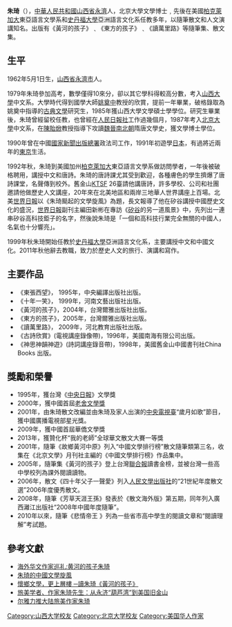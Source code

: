{{多個問題|
{{Copy edit|time=2021-11-15T09:23:09+00:00}}
{{Autobiography|time=2021-11-15T09:23:09+00:00}}
{{COI|time=2021-11-15T09:23:09+00:00}}
{{BLPsources|time=2021-11-15}}
}}
{{Infobox_Person
| name = 朱琦
|image= 
|occupation= 學者、作家
| Sex =  男
|birth_date={{birth date and age|1962|5|1}}
|birth_place= {{中華人民共和國}}[[山西省|山西省]][[永濟市|永濟市]]
|death_date= 
|death_place= 
| residence = {{美國}}[[加州|加州]]
| nationality = {{美國}}
| religion =  
| spouse = 
| relatives =
|education= [[北京大學|北京大學]]文學博士
}}
'''朱琦'''（{{bd|1962年|5月1日|||}}），[[中華人民共和國|中華人民共和國]][[山西省|山西省]][[永濟|永濟]]人，北京大學文學博士﹐先後在美國[[柏克萊加大|柏克萊加大]]東亞語言文學系和[[史丹福大學|史丹福大學]]亞洲語言文化系任教多年，以隨筆散文和人文演講知名。出版有《黃河的孩子》﹑《東方的孩子》﹑《讀萬里路》等隨筆集、散文集。

== 生平 ==
1962年5月1日生，[[山西省|山西省]][[永濟市|永濟市]]人。

1979年朱琦參加高考，數學僅得10來分，卻以其它學科得較高分數，考入[[山西大學|山西大學]]中文系。大學時代得到國學大師[[姚奠中|姚奠中]]教授的欣賞，提前一年畢業，破格錄取為姚奠中指導的[[古典文學|古典文學]]研究生，1985年獲山西大學文學碩士學學位。研究生畢業後，朱琦曾經留校任教，也曾經在[[人民日報社|人民日報社]]工作過幾個月，1987年考入[[北京大學|北京大學]]中文系，在[[陳貽焮|陳貽焮]]教授指導下攻讀[[魏晉南北朝|魏晉南北朝]]隋唐文學史，獲文學博士學位。

1990年曾在中國[[國家新聞出版總署|國家新聞出版總署]]政法司工作，1991年初遊學[[日本|日本]]，有過將近兩年的[[東京|東京]]生活。

1992年秋，朱琦到美國加州[[柏克萊加大|柏克萊加大]]東亞語言文學系做訪問學者，一年後被破格聘用，講授中文和唐詩。朱琦的唐詩課尤其受到歡迎，各種膚色的學生擠爆了唐詩課堂，名聲傳到校外。舊金山[[KTSF|KTSF]] 26臺請他講唐詩，許多學校、公司和社團邀請他做歷史人文講座，20年來在北美地區和兩岸三地華人世界講座上百場。北美[[世界日報|世界日報]]以《朱琦颳起的文學旋風》為題，長文報導了他在矽谷講授中國歷史文化的盛況，[[世界日報|世界日報]]副刊主編田新彬在專訪《[[矽谷|矽谷]]的另一道風景》中，先列出一連串矽谷高科技鉅子的名字，然後說朱琦是「一個和高科技行業完全無關的中國人，名氣也十分響亮」。

1999年秋朱琦開始任教於[[史丹福大學|史丹福大學]]亞洲語言文化系，主要講授中文和中國文化。2011年秋他辭去教職，致力於歷史人文的旅行、演講和寫作。

== 主要作品 ==
* 《東張西望》，  1995年，中央編譯出版社出版。   
* 《十年一笑》，   1999年，河南文藝出版社出版。
* 《黃河的孩子》，2004年，台灣爾雅出版社出版。
* 《東方的孩子》，2005年，台灣爾雅出版社出版。
* 《讀萬里路》，   2009年，河北教育出版社出版。
* 《古詩欣賞》(電視講座錄像帶)，1996年，美國南海有限公司出版。
* 《神思神韻神遊》(詩詞講座錄音帶)，1998年，美國舊金山中國書刊社China Books 出版。

== 獎勵和榮譽 ==
* 1995年，獲台灣《[[中央日報|中央日報]]》文學獎
* 2000年，獲中國首屆[[老舍文學獎|老舍文學獎]]
* 2001年，由朱琦散文改編並由朱琦及家人出演的[[中央電視臺|中央電視臺]]“歲月如歌”節目，獲中國廣播電視部星光獎。
* 2009年，獲中國首屆華僑文學獎
* 2013年，獲贊化杯“我的老師”全球華文散文大賽一等獎
* 2001年，隨筆《故鄉黃河中原》列入“中國文學排行榜”散文隨筆類第三名，收集在《北京文學》月刊社主編的《中國文學排行榜》作品集中。
* 2005年，隨筆集《黃河的孩子》登上台灣[[聯合報|聯合報]]讀書金榜，並被台灣一些高中學校列為課外閱讀讀物。
* 2006年，散文《四十年父子一聲愛》列入[[人民文學出版社|人民文學出版社]]的“21世紀年度散文選”2006年度優秀散文。
* 2008年，隨筆《芳草天涯王孫》發表於《散文海外版》第五期，同年列入廣西灕江出版社“2008年中國年度隨筆”。
* 2010年以來，隨筆《悲情帝王 》列為一些省市高中學生的閱讀文章和“閱讀理解”考試題。

== 參考文獻 ==
* [http://oldgcp.gcpnews.com/articles/2011-09-23/C1063_72859.html 海外华文作家巡礼:黄河的孩子朱琦]{{Dead link|date=2019年12月 |bot=InternetArchiveBot |fix-attempted=yes }}
* [http://doc.qkzz.net/article/46e5d201-7db8-4d4e-920d-c31d6893223d.htm 朱琦的中國文學旋風]  {{Dead link|date=2020年1月 |bot=InternetArchiveBot |fix-attempted=yes }}
* [http://www.mingdao.edu.tw/cultea/readclub/book219.htm 懷鄉文學，更上層樓  ─讀朱琦《黃河的孩子》] {{Wayback|url=http://www.mingdao.edu.tw/cultea/readclub/book219.htm |date=20200505053853 }}
* [https://web.archive.org/web/20150222174858/http://www.sx.xinhuanet.com/newscenter/2013-10/25/c_117871917.htm 旅美学者、作家朱琦先生：从永济“葫芦湾”到美国旧金山]
* [http://www.pep.com.cn/cbck/2005_1sz429/201012/t20101229_1000108.htm 尔雅力推大陆旅美作家朱琦]

{{DEFAULTSORT:zhu qi}}
[[Category:山西大学校友|Category:山西大学校友]]
[[Category:北京大学校友|Category:北京大学校友]]
[[Category:美国华人作家|Category:美国华人作家]]